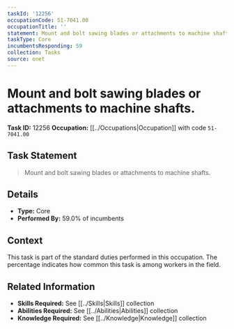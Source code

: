 ```yaml
---
taskId: '12256'
occupationCode: 51-7041.00
occupationTitle: ''
statement: Mount and bolt sawing blades or attachments to machine shafts.
taskType: Core
incumbentsResponding: 59
collection: Tasks
source: onet
---
```

# Mount and bolt sawing blades or attachments to machine shafts.

**Task ID:** 12256
**Occupation:** [[../Occupations|Occupation]] with code `51-7041.00`

## Task Statement

> Mount and bolt sawing blades or attachments to machine shafts.

## Details

- **Type:** Core
- **Performed By:** 59.0% of incumbents

## Context

This task is part of the standard duties performed in this occupation. The percentage indicates how common this task is among workers in the field.

## Related Information

- **Skills Required:** See [[../Skills|Skills]] collection
- **Abilities Required:** See [[../Abilities|Abilities]] collection
- **Knowledge Required:** See [[../Knowledge|Knowledge]] collection
